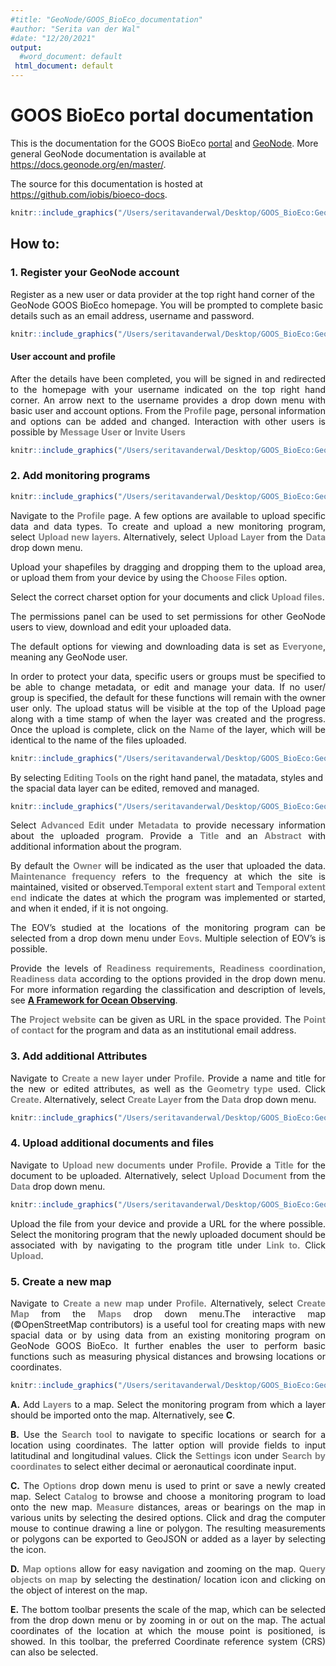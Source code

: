 ```yaml
---
#title: "GeoNode/GOOS_BioEco_documentation"
#author: "Serita van der Wal"
#date: "12/20/2021"
output: 
  #word_document: default
 html_document: default
---
```


# GOOS BioEco portal documentation

This is the documentation for the GOOS BioEco [portal](https://bioeco.goosocean.org/) and [GeoNode](https://geonode.goosocean.org/). More general GeoNode documentation is available at [https://docs.geonode.org/en/master/](https://docs.geonode.org/en/master/).

The source for this documentation is hosted at [https://github.com/iobis/bioeco-docs](https://github.com/iobis/bioeco-docs).

```r
knitr::include_graphics("/Users/seritavanderwal/Desktop/GOOS_BioEco:GeoNode/Screenshots_for_docs/homepage.png")

```

## How to:

### 1. Register your GeoNode account

Register as a new user or data provider at the top right hand corner of the GeoNode GOOS BioEco homepage. You will be prompted to complete basic details such as an email address, username and password.

```r
knitr::include_graphics("/Users/seritavanderwal/Desktop/GOOS_BioEco:GeoNode/Screenshots_for_docs/Register.png")

```

#### User account and profile

<div style="text-align: justify"> After the details have been completed, you will be signed in and redirected to the homepage with your username indicated on the top right hand corner. An arrow next to the username provides a drop down menu with basic user and account options. From the <span style="color:gray;">**Profile**</span> page, personal information and options can be added and changed. Interaction with other users is possible by <span style="color:gray;">**Message User**</span> or <span style="color:gray;">**Invite Users**</span> </div>

```r
knitr::include_graphics("/Users/seritavanderwal/Desktop/GOOS_BioEco:GeoNode/Screenshots_for_docs/Dropdown_profile.png")

```

### 2. Add monitoring programs

```r
knitr::include_graphics("/Users/seritavanderwal/Desktop/GOOS_BioEco:GeoNode/Screenshots_for_docs/Upload_new.png")

```

<div style="text-align: justify"> Navigate to the <span style="color:gray;">**Profile**</span> page. A few options are available to upload specific data and data types. To create and upload a new monitoring program, select <span style="color:gray;">**Upload new layers**</span>. Alternatively, select <span style="color:gray;">**Upload Layer**</span> from the <span style="color:gray;">**Data**</span> drop down menu.

Upload your shapefiles by dragging and dropping them to the upload area, or upload them from your device by using the <span style="color:gray;">**Choose Files**</span> option.

Select the correct charset option for your documents and click <span style="color:gray;">**Upload files**</span>.

The permissions panel can be used to set permissions for other GeoNode users to view, download and edit your uploaded data. 

The default options for viewing and downloading data is set as <span style="color:gray;">**Everyone**</span>, meaning any GeoNode user. 

In order to protect your data, specific users or groups must be specified to be able to change metadata, or edit and manage your data. If no user/ group is specified, the default for these functions will remain with the owner user only. The upload status will be visible at the top of the Upload page along with a time stamp of when the layer was created and the progress. Once the upload is complete, click on the <span style="color:gray;">**Name**</span> of the layer, which will be identical to the name of the files uploaded. </div>

```r
knitr::include_graphics("/Users/seritavanderwal/Desktop/GOOS_BioEco:GeoNode/Screenshots_for_docs/Upload_comp.png")

```

By selecting <span style="color:gray;">**Editing Tools**</span> on the right hand panel, the matadata, styles and the spacial data layer can be edited, removed and managed.

```r
knitr::include_graphics("/Users/seritavanderwal/Desktop/GOOS_BioEco:GeoNode/Screenshots_for_docs/Prog_overview.png")
```

<div style="text-align: justify"> Select <span style="color:gray;">**Advanced Edit**</span> under <span style="color:gray;">**Metadata**</span> to provide necessary information about the uploaded program. Provide a <span style="color:gray;">**Title**</span> and an <span style="color:gray;">**Abstract**</span> with additional information about the program.

By default the <span style="color:gray;">**Owner**</span> will be indicated as the user that uploaded the data. <span style="color:gray;">**Maintenance frequency**</span> refers to the frequency at which the site is maintained, visited or observed.<span style="color:gray;">**Temporal extent start**</span>  and <span style="color:gray;">**Temporal extent end**</span> indicate the dates at which the program was implemented or started, and when it ended, if it is not ongoing. 

The EOV's studied at the locations of the monitoring program can be selected from a drop down menu under <span style="color:gray;">**Eovs**</span>. Multiple selection of EOV's is possible.

Provide the levels of <span style="color:gray;">**Readiness requirements**</span>, <span style="color:gray;">**Readiness coordination**</span>, <span style="color:gray;">**Readiness data**</span> according to the options provided in the drop down menu. For more information regarding the classification and description of levels, see <span style="color:gray;">**[A Framework for Ocean Observing](DOI:10.5270/OceanObs09-FOO)**</span>.

The <span style="color:gray;">**Project website**</span> can be given as URL in the space provided. The <span style="color:gray;">**Point of contact**</span> for the program and data as an institutional email address. </div>

### 3. Add additional Attributes 

<div style="text-align: justify"> Navigate to <span style="color:gray;">**Create a new layer**</span> under <span style="color:gray;">**Profile**</span>. Provide a name and title for the new or edited attributes, as well as the <span style="color:gray;">**Geometry type**</span> used. Click <span style="color:gray;">**Create**</span>. Alternatively, select <span style="color:gray;">**Create Layer**</span> from the <span style="color:gray;">**Data**</span> drop down menu.</div>

```r
knitr::include_graphics("/Users/seritavanderwal/Desktop/GOOS_BioEco:GeoNode/Screenshots_for_docs/Create_layer.png")
```

### 4. Upload additional documents and files

<div style="text-align: justify"> Navigate to <span style="color:gray;">**Upload new documents**</span> under <span style="color:gray;">**Profile**</span>. Provide a <span style="color:gray;">**Title**</span> for the document to be uploaded. Alternatively, select <span style="color:gray;">**Upload Document**</span> from the <span style="color:gray;">**Data**</span> drop down menu.</div>

```r
knitr::include_graphics("/Users/seritavanderwal/Desktop/GOOS_BioEco:GeoNode/Screenshots_for_docs/Upload_doc.png")
```

<div style="text-align: justify"> Upload the file from your device and provide a URL for the where possible. Select the monitoring program that the newly uploaded document should be associated with by navigating to the program title under <span style="color:gray;">**Link to**</span>. Click <span style="color:gray;">**Upload**</span>. </div>

### 5. Create a new map

<div style="text-align: justify"> Navigate to <span style="color:gray;">**Create a new map**</span> under <span style="color:gray;">**Profile**</span>. Alternatively, select <span style="color:gray;">**Create Map**</span> from the <span style="color:gray;">**Maps**</span> drop down menu.The interactive map (©OpenStreetMap contributors) is a useful tool for creating maps with new spacial data or by using data from an existing monitoring program on GeoNode GOOS BioEco. It further enables the user to perform basic functions such as measuring physical distances and browsing locations or coordinates. </div>

```r
knitr::include_graphics("/Users/seritavanderwal/Desktop/GOOS_BioEco:GeoNode/Screenshots_for_docs/Create_map.png")
```

<div style="text-align: justify"> **A.** Add <span style="color:gray;">**Layers**</span> to a map. Select the monitoring program from which a layer should be imported onto the map. Alternatively, see **C**.

**B.** Use the <span style="color:gray;">**Search tool**</span> to navigate to specific locations or search for a location using coordinates. The latter option will provide fields to input latitudinal and longitudinal values. Click the <span style="color:gray;">**Settings**</span> icon under <span style="color:gray;">**Search by coordinates**</span> to select either decimal or aeronautical coordinate input.

**C.** The <span style="color:gray;">**Options**</span> drop down menu is used to print or save a newly created map. Select <span style="color:gray;">**Catalog**</span> to browse and choose a monitoring program to load onto the new map. <span style="color:gray;">**Measure**</span> distances, areas or bearings on the map in various units by selecting the desired options. Click and drag the computer mouse to continue drawing a line or polygon. The resulting measurements or polygons can be exported to GeoJSON or added as a layer by selecting the icon.

**D.** <span style="color:gray;">**Map options**</span> allow for easy navigation and zooming on the map. <span style="color:gray;">**Query objects on map**</span> by selecting the destination/ location icon and clicking on the object of interest on the map. 

**E.** The bottom toolbar presents the scale of the map, which can be selected from the drop down menu or by zooming in or out on the map. The actual coordinates of the location at which the mouse point is positioned, is showed. In this toolbar, the preferred Coordinate reference system (CRS) can also be selected. </div>









